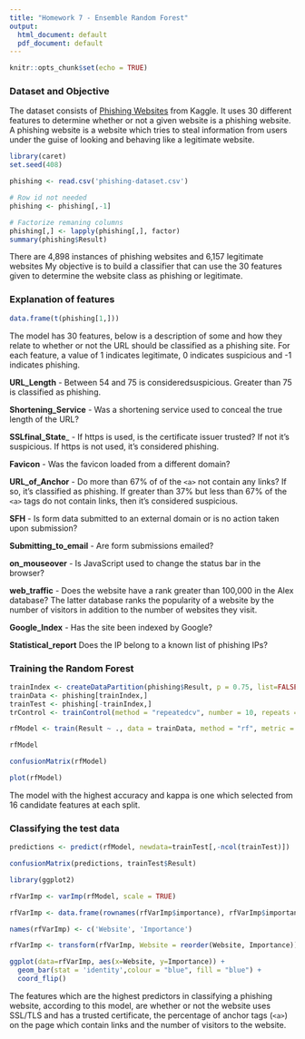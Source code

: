 ---
title: "Homework 7 - Ensemble Random Forest"
output:
  html_document: default
  pdf_document: default
---

```{r setup, include=FALSE}
knitr::opts_chunk$set(echo = TRUE)
```

### Dataset and Objective

The dataset consists of [Phishing Websites](https://www.kaggle.com/akashkr/phishing-website-dataset) from Kaggle. It uses 30 different features to determine whether or not a given website is a phishing website. A phishing website is a website which tries to steal information from users under the guise of looking and behaving like a legitimate website.

```{r message=FALSE, warning=FALSE}
library(caret)
set.seed(408)

phishing <- read.csv('phishing-dataset.csv')

# Row id not needed
phishing <- phishing[,-1]

# Factorize remaning columns
phishing[,] <- lapply(phishing[,], factor)
summary(phishing$Result)
```

There are 4,898 instances of phishing websites and 6,157 legitimate websites My objective is to build a classifier that can use the 30 features given to determine the website class as phishing or legitimate.

### Explanation of features

```{r message=FALSE, warning=FALSE}

data.frame(t(phishing[1,]))

```

The model has 30 features, below is a description of some and how they relate to whether or not the URL should be classified as a phishing site. For each feature, a value of 1 indicates legitimate, 0 indicates suspicious and -1 indicates phishing.

__URL_Length__ - Between 54 and 75 is consideredsuspicious. Greater than 75 is classified as phishing.

__Shortening_Service__ - Was a shortening service used to conceal the true length of the URL?

__SSLfinal_State___ - If https is used, is the certificate issuer trusted? If not it's suspicious. If https is not used, it's considered phishing.

__Favicon__ - Was the favicon loaded from a different domain?

__URL_of_Anchor__ - Do more than 67% of of the `<a>` not contain any links? If so, it's classified as phishing. If greater than 37% but less than 67% of the `<a>` tags do not contain links, then it's considered suspicious.

__SFH__ - Is form data submitted to an external domain or is no action taken upon submission?

__Submitting_to_email__ - Are form submissions emailed?

__on_mouseover__ - Is JavaScript used to change the status bar in the browser?

__web_traffic__ - Does the website have a rank greater than 100,000 in the Alex database? The latter database ranks the popularity of a website by the number of visitors in addition to the number of websites they visit.

__Google_Index__ - Has the site been indexed by Google?

__Statistical_report__ Does the IP belong to a known list of phishing IPs?

### Training the Random Forest

```{r message=FALSE, warning=FALSE, eval=FALSE}
trainIndex <- createDataPartition(phishing$Result, p = 0.75, list=FALSE)
trainData <- phishing[trainIndex,]
trainTest <- phishing[-trainIndex,]
trControl <- trainControl(method = "repeatedcv", number = 10, repeats = 10)

rfModel <- train(Result ~ ., data = trainData, method = "rf", metric = "Kappa", trControl = trControl, tuneGrid = data.frame(mtry = c(1, 2, 4, 8, 16)))
```

```{r message=FALSE, warning=FALSE}
rfModel

confusionMatrix(rfModel)

plot(rfModel)
```

The model with the highest accuracy and kappa is one which selected from 16 candidate features at each split.

### Classifying the test data

```{r}
predictions <- predict(rfModel, newdata=trainTest[,-ncol(trainTest)])

confusionMatrix(predictions, trainTest$Result)

```

```{r}
library(ggplot2)

rfVarImp <- varImp(rfModel, scale = TRUE)

rfVarImp <- data.frame(rownames(rfVarImp$importance), rfVarImp$importance$Overall)

names(rfVarImp) <- c('Website', 'Importance')

rfVarImp <- transform(rfVarImp, Website = reorder(Website, Importance))

ggplot(data=rfVarImp, aes(x=Website, y=Importance)) + 
  geom_bar(stat = 'identity',colour = "blue", fill = "blue") + 
  coord_flip()

```

The features which are the highest predictors in classifying a phishing website, according to this model, are whether or not the website uses SSL/TLS and has a trusted certificate, the percentage of anchor tags (`<a>`) on the page which contain links and the number of visitors to the website.
